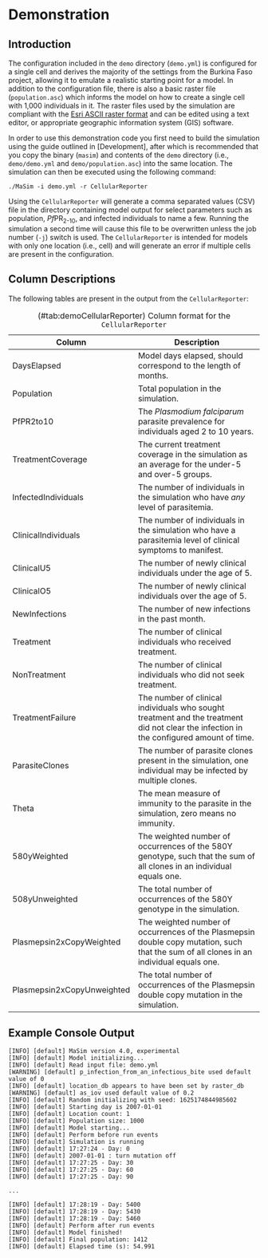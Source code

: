 # Demonstration

## Introduction

The configuration included in the `demo` directory (`demo.yml`) is configured for a single cell and derives the majority of the settings from the Burkina Faso project, allowing it to emulate a realistic starting point for a model. In addition to the configuration file, there is also a basic raster file (`population.asc`) which informs the model on how to create a single cell with 1,000 individuals in it. The raster files used by the simulation are compliant with the [Esri ASCII raster format](https://desktop.arcgis.com/en/arcmap/10.3/manage-data/raster-and-images/esri-ascii-raster-format.htm) and can be edited using a text editor, or appropriate geographic information system (GIS) software.

In order to use this demonstration code you first need to build the simulation using the guide outlined in [Development], after which is recommended that you copy the binary (`masim`) and contents of the `demo` directory (i.e., `demo/demo.yml` and `demo/population.asc`) into the same location. The simulation can then be executed using the following command:

`./MaSim -i demo.yml -r CellularReporter`

Using the `CellularReporter` will generate a comma separated values (CSV) file in the directory containing model output for select parameters such as population, *Pf*PR~2-10~, and infected individuals to name a few. Running the simulation a second time will cause this file to be overwritten unless the job number (`-j`) switch is used. The `CellularReporter` is intended for models with only one location (i.e., cell) and will generate an error if multiple cells are present in the configuration.

## Column Descriptions

The following tables are present in the output from the `CellularReporter`:

Table: (\#tab:demoCellularReporter) Column format for the `CellularReporter` 

| Column | Description |
| --- | --- |
| DaysElapsed	| Model days elapsed, should correspond to the length of months. |
| Population | Total population in the simulation. |
| PfPR2to10	| The *Plasmodium falciparum* parasite prevalence for individuals aged 2 to 10 years. |
| TreatmentCoverage | The current treatment coverage in the simulation as an average for the under-5 and over-5 groups. |
| InfectedIndividuals	| The number of individuals in the simulation who have *any* level of parasitemia. |
| ClinicalIndividuals	| The number of individuals in the simulation who have a parasitemia level of clinical symptoms to manifest. |
| ClinicalU5 | The number of newly clinical individuals  under the age of 5. |
| ClinicalO5 | The number of newly clinical individuals over the age of 5. |
| NewInfections	| The number of new infections in the past month. |
| Treatment | The number of clinical individuals who received treatment. |
| NonTreatment | The number of clinical individuals who did not seek treatment. |
| TreatmentFailure | The number of clinical individuals who sought treatment and the treatment did not clear the infection in the configured amount of time. |
| ParasiteClones | The number of parasite clones present in the simulation, one individual may be infected by multiple clones. |
| Theta	| The mean measure of immunity to the parasite in the simulation, zero means no immunity. |
| 580yWeighted | The weighted number of occurrences of the 580Y genotype, such that the sum of all clones in an individual equals one. | 
| 508yUnweighted | The total number of occurrences of the 580Y genotype in the simulation. |
| Plasmepsin2xCopyWeighted | The weighted number of occurrences of the Plasmepsin double copy mutation, such that the sum of all clones in an individual equals one. |
| Plasmepsin2xCopyUnweighted | The total number of occurrences of the Plasmepsin double copy mutation in the simulation. |


## Example Console Output

```
[INFO] [default] MaSim version 4.0, experimental
[INFO] [default] Model initializing...
[INFO] [default] Read input file: demo.yml
[WARNING] [default] p_infection_from_an_infectious_bite used default value of 0
[INFO] [default] location_db appears to have been set by raster_db
[WARNING] [default] as_iov used default value of 0.2
[INFO] [default] Random initializing with seed: 1625174844985602
[INFO] [default] Starting day is 2007-01-01
[INFO] [default] Location count: 1
[INFO] [default] Population size: 1000
[INFO] [default] Model starting...
[INFO] [default] Perform before run events
[INFO] [default] Simulation is running
[INFO] [default] 17:27:24 - Day: 0
[INFO] [default] 2007-01-01 : turn mutation off
[INFO] [default] 17:27:25 - Day: 30
[INFO] [default] 17:27:25 - Day: 60
[INFO] [default] 17:27:25 - Day: 90

...

[INFO] [default] 17:28:19 - Day: 5400
[INFO] [default] 17:28:19 - Day: 5430
[INFO] [default] 17:28:19 - Day: 5460
[INFO] [default] Perform after run events
[INFO] [default] Model finished!
[INFO] [default] Final population: 1412
[INFO] [default] Elapsed time (s): 54.991
```
